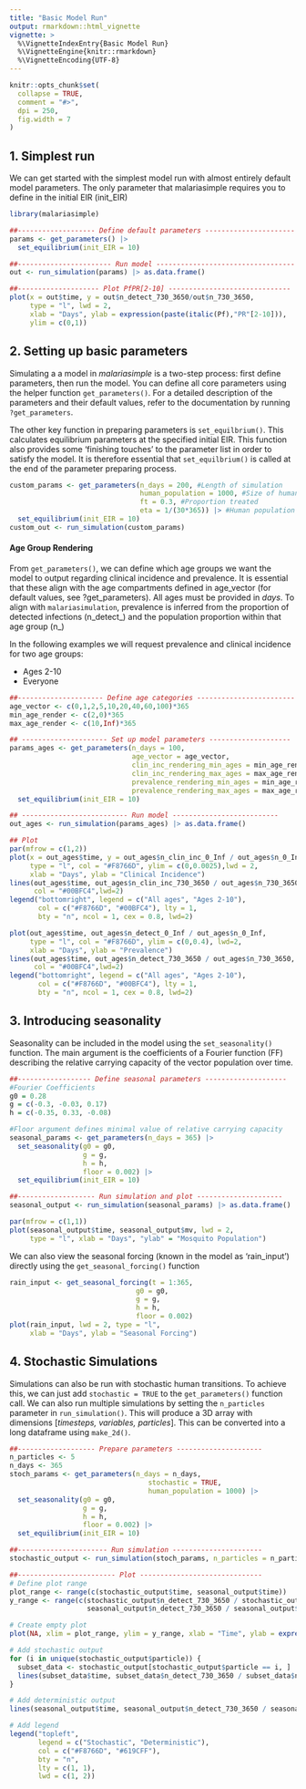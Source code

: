 ```yaml
---
title: "Basic Model Run"
output: rmarkdown::html_vignette
vignette: >
  %\VignetteIndexEntry{Basic Model Run}
  %\VignetteEngine{knitr::rmarkdown}
  %\VignetteEncoding{UTF-8}
---
```

  
```r
knitr::opts_chunk$set(
  collapse = TRUE,
  comment = "#>",
  dpi = 250,
  fig.width = 7
)
```


## 1. Simplest run

We can get started with the simplest model run with almost entirely default model parameters. The only parameter that malariasimple requires you to define in the initial EIR (init_EIR)

```r
library(malariasimple)

##------------------- Define default parameters ----------------------
params <- get_parameters() |>
  set_equilibrium(init_EIR = 10)

##----------------------- Run model ----------------------------------
out <- run_simulation(params) |> as.data.frame()

##-------------------- Plot PfPR[2-10] ------------------------------
plot(x = out$time, y = out$n_detect_730_3650/out$n_730_3650,
     type = "l", lwd = 2,
     xlab = "Days", ylab = expression(paste(italic(Pf),"PR"[2-10])),
     ylim = c(0,1))
```

## 2. Setting up basic parameters

Simulating a a model in *malariasimple* is a two-step process: first define parameters, then run the model. You can define all core parameters using the helper function `get_parameters()`. For a detailed description of the parameters and their default values, refer to the documentation by running `?get_parameters`.

The other key function in preparing parameters is `set_equilbrium()`. This calculates equilibrium parameters at the specified initial EIR. This function also provides some 'finishing touches' to the parameter list in order to satisfy the model. It is therefore essential that `set_equilbrium()` is called at the end of the parameter preparing process.

```r
custom_params <- get_parameters(n_days = 200, #Length of simulation
                                human_population = 1000, #Size of human population
                                ft = 0.3, #Proportion treated
                                eta = 1/(30*365)) |> #Human population birth/death rate
  set_equilibrium(init_EIR = 10)
custom_out <- run_simulation(custom_params)
```

#### Age Group Rendering

From `get_parameters()`, we can define which age groups we want the model to output regarding clinical incidence and prevalence. It is essential that these align with the age compartments defined in age_vector (for default values, see ?get_parameters). All ages must be provided in *days*. To align with `malariasimulation`, prevalence is inferred from the proportion of detected infections (n_detect\_) and the population proportion within that age group (n\_)

In the following examples we will request prevalence and clinical incidence for two age groups:
  
- Ages 2-10
- Everyone

```r
##--------------------- Define age categories ------------------------
age_vector <- c(0,1,2,5,10,20,40,60,100)*365
min_age_render <- c(2,0)*365
max_age_render <- c(10,Inf)*365

## --------------------- Set up model parameters --------------------
params_ages <- get_parameters(n_days = 100,
                              age_vector = age_vector,
                              clin_inc_rendering_min_ages = min_age_render,
                              clin_inc_rendering_max_ages = max_age_render,
                              prevalence_rendering_min_ages = min_age_render,
                              prevalence_rendering_max_ages = max_age_render) |>
  set_equilibrium(init_EIR = 10)

## -------------------------- Run model --------------------------
out_ages <- run_simulation(params_ages) |> as.data.frame()

## Plot
par(mfrow = c(1,2))
plot(x = out_ages$time, y = out_ages$n_clin_inc_0_Inf / out_ages$n_0_Inf,
     type = "l", col = "#F8766D", ylim = c(0,0.0025),lwd = 2,
     xlab = "Days", ylab = "Clinical Incidence")
lines(out_ages$time, out_ages$n_clin_inc_730_3650 / out_ages$n_730_3650,
      col = "#00BFC4",lwd=2)
legend("bottomright", legend = c("All ages", "Ages 2-10"),
       col = c("#F8766D", "#00BFC4"), lty = 1,
       bty = "n", ncol = 1, cex = 0.8, lwd=2)

plot(out_ages$time, out_ages$n_detect_0_Inf / out_ages$n_0_Inf,
     type = "l", col = "#F8766D", ylim = c(0,0.4), lwd=2,
     xlab = "Days", ylab = "Prevalence")
lines(out_ages$time, out_ages$n_detect_730_3650 / out_ages$n_730_3650,
      col = "#00BFC4",lwd=2)
legend("bottomright", legend = c("All ages", "Ages 2-10"),
       col = c("#F8766D", "#00BFC4"), lty = 1,
       bty = "n", ncol = 1, cex = 0.8, lwd=2)
```

## 3. Introducing seasonality

Seasonality can be included in the model using the `set_seasonality()` function. The main argument is the coefficients of a Fourier function (FF) describing the relative carrying capacity of the vector population over time. 

```r
##------------------ Define seasonal parameters --------------------
#Fourier Coefficients
g0 = 0.28
g = c(-0.3, -0.03, 0.17)
h = c(-0.35, 0.33, -0.08)

#Floor argument defines minimal value of relative carrying capacity
seasonal_params <- get_parameters(n_days = 365) |>
  set_seasonality(g0 = g0, 
                  g = g,
                  h = h,
                  floor = 0.002) |>
  set_equilibrium(init_EIR = 10)

##------------------- Run simulation and plot ---------------------
seasonal_output <- run_simulation(seasonal_params) |> as.data.frame()

par(mfrow = c(1,1))
plot(seasonal_output$time, seasonal_output$mv, lwd = 2,
     type = "l", xlab = "Days", "ylab" = "Mosquito Population")
```

We can also view the seasonal forcing (known in the model as 'rain_input') directly using the `get_seasonal_forcing()` function

```r
rain_input <- get_seasonal_forcing(t = 1:365,
                               g0 = g0,
                               g = g,
                               h = h,
                               floor = 0.002)
plot(rain_input, lwd = 2, type = "l",
     xlab = "Days", ylab = "Seasonal Forcing")
```

## 4. Stochastic Simulations
Simulations can also be run with stochastic human transitions. To achieve this, we can just add `stochastic = TRUE` to the `get_parameters()` function call. We can also run multiple simulations by setting the `n_particles` parameter in `run_simulation()`. This will produce a 3D array with dimensions [*timesteps, variables, particles*]. This can be converted into a long dataframe using `make_2d()`. 

```r
##------------------- Prepare parameters ---------------------
n_particles <- 5
n_days <- 365
stoch_params <- get_parameters(n_days = n_days,
                                  stochastic = TRUE,
                                  human_population = 1000) |>
  set_seasonality(g0 = g0,
                  g = g,
                  h = h,
                  floor = 0.002) |>
  set_equilibrium(init_EIR = 10)

##---------------------- Run simulation ----------------------
stochastic_output <- run_simulation(stoch_params, n_particles = n_particles) |> make_2d()

##------------------------ Plot ------------------------------
# Define plot range
plot_range <- range(c(stochastic_output$time, seasonal_output$time))
y_range <- range(c(stochastic_output$n_detect_730_3650 / stochastic_output$n_730_3650,
                   seasonal_output$n_detect_730_3650 / seasonal_output$n_730_3650), na.rm = TRUE)

# Create empty plot
plot(NA, xlim = plot_range, ylim = y_range, xlab = "Time", ylab = expression(italic(Pf)~PR[2-10]), bty = "l")

# Add stochastic output
for (i in unique(stochastic_output$particle)) {
  subset_data <- stochastic_output[stochastic_output$particle == i, ]
  lines(subset_data$time, subset_data$n_detect_730_3650 / subset_data$n_730_3650, col = "#F8766D", lwd = 1, lty = 1)
}

# Add deterministic output
lines(seasonal_output$time, seasonal_output$n_detect_730_3650 / seasonal_output$n_730_3650, col = "#619CFF", lwd = 2, lty = 1)

# Add legend
legend("topleft",
       legend = c("Stochastic", "Deterministic"),
       col = c("#F8766D", "#619CFF"),
       bty = "n",
       lty = c(1, 1),
       lwd = c(1, 2))
```


